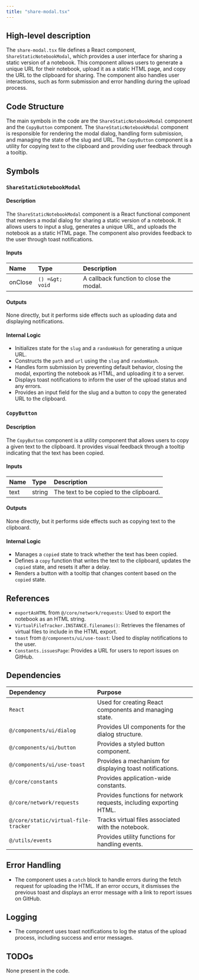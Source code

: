 ```yaml
---
title: "share-modal.tsx"
---
```


## High-level description

The `share-modal.tsx` file defines a React component, `ShareStaticNotebookModal`, which provides a user interface for sharing a static version of a notebook. This component allows users to generate a unique URL for their notebook, upload it as a static HTML page, and copy the URL to the clipboard for sharing. The component also handles user interactions, such as form submission and error handling during the upload process.

## Code Structure

The main symbols in the code are the `ShareStaticNotebookModal` component and the `CopyButton` component. The `ShareStaticNotebookModal` component is responsible for rendering the modal dialog, handling form submission, and managing the state of the slug and URL. The `CopyButton` component is a utility for copying text to the clipboard and providing user feedback through a tooltip.

## Symbols

### `ShareStaticNotebookModal`
#### Description
The `ShareStaticNotebookModal` component is a React functional component that renders a modal dialog for sharing a static version of a notebook. It allows users to input a slug, generates a unique URL, and uploads the notebook as a static HTML page. The component also provides feedback to the user through toast notifications.

#### Inputs
| Name   | Type     | Description                        |
|:-------|:---------|:-----------------------------------|
| onClose | `() =&gt; void` | A callback function to close the modal. |

#### Outputs
None directly, but it performs side effects such as uploading data and displaying notifications.

#### Internal Logic
- Initializes state for the `slug` and a `randomHash` for generating a unique URL.
- Constructs the `path` and `url` using the `slug` and `randomHash`.
- Handles form submission by preventing default behavior, closing the modal, exporting the notebook as HTML, and uploading it to a server.
- Displays toast notifications to inform the user of the upload status and any errors.
- Provides an input field for the slug and a button to copy the generated URL to the clipboard.

### `CopyButton`
#### Description
The `CopyButton` component is a utility component that allows users to copy a given text to the clipboard. It provides visual feedback through a tooltip indicating that the text has been copied.

#### Inputs
| Name | Type   | Description          |
|:-----|:-------|:---------------------|
| text | string | The text to be copied to the clipboard. |

#### Outputs
None directly, but it performs side effects such as copying text to the clipboard.

#### Internal Logic
- Manages a `copied` state to track whether the text has been copied.
- Defines a `copy` function that writes the text to the clipboard, updates the `copied` state, and resets it after a delay.
- Renders a button with a tooltip that changes content based on the `copied` state.

## References

- `exportAsHTML` from `@/core/network/requests`: Used to export the notebook as an HTML string.
- `VirtualFileTracker.INSTANCE.filenames()`: Retrieves the filenames of virtual files to include in the HTML export.
- `toast` from `@/components/ui/use-toast`: Used to display notifications to the user.
- `Constants.issuesPage`: Provides a URL for users to report issues on GitHub.

## Dependencies

| Dependency | Purpose |
|:-----------|:--------|
| `React` | Used for creating React components and managing state. |
| `@/components/ui/dialog` | Provides UI components for the dialog structure. |
| `@/components/ui/button` | Provides a styled button component. |
| `@/components/ui/use-toast` | Provides a mechanism for displaying toast notifications. |
| `@/core/constants` | Provides application-wide constants. |
| `@/core/network/requests` | Provides functions for network requests, including exporting HTML. |
| `@/core/static/virtual-file-tracker` | Tracks virtual files associated with the notebook. |
| `@/utils/events` | Provides utility functions for handling events. |

## Error Handling

- The component uses a `catch` block to handle errors during the fetch request for uploading the HTML. If an error occurs, it dismisses the previous toast and displays an error message with a link to report issues on GitHub.

## Logging

- The component uses toast notifications to log the status of the upload process, including success and error messages.

## TODOs

None present in the code.
